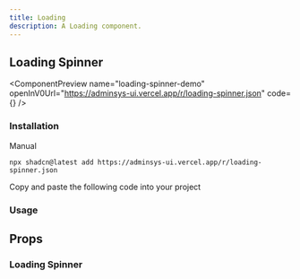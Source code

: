 ```yaml
---
title: Loading
description: A Loading component.
---
```


## Loading Spinner

<ComponentPreview
  name="loading-spinner-demo"
  openInV0Url="https://adminsys-ui.vercel.app/r/loading-spinner.json"
  code={<ComponentSource name="loading-spinner-demo" />}
/>

### Installation

<Tabs className="gap-0" defaultValue="cli">

<TabsList>
  <TabsTriggerShadcnCLI />
  <TabsTrigger className="cursor-pointer" value="manual">Manual</TabsTrigger>
</TabsList>

<TabsContent value="cli" className="[&>figure]:mb-0">

```package-install
npx shadcn@latest add https://adminsys-ui.vercel.app/r/loading-spinner.json
```

</TabsContent>

<TabsContent value="manual">

<Steps>

<Step>Copy and paste the following code into your project</Step>

<ComponentSource
  name="loading-spinner"
/>

</Steps>

</TabsContent>

</Tabs>

### Usage

<ComponentSource
  name="loading-spinner-demo"
  codeCollapsible
/>

## Props

### Loading Spinner

<AutoTypeTable path="./src/registry/components/layout/loading/loading-spinner.tsx" name="LoadingSpinnerProps" />
